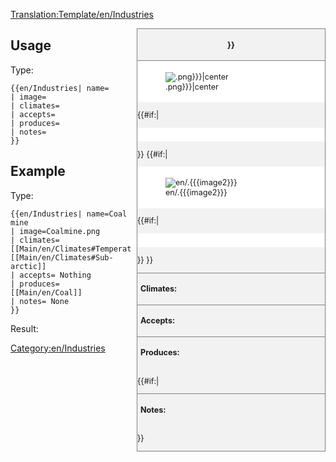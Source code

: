 <!--
This is a Template for Industries. '''DO NOT EDIT THIS PAGE''', edit the specific article instead.
--><noinclude>[[Translation:Template/en/Industries]]{{en/-}}</noinclude><!--
--><div style="float:right; width:300px; font-size:90%; border:1px solid gray; background-color:#f2f2f2; margin-left:10px; margin-bottom:10px">
<div style="text-align:center; border-bottom:1px solid gray; padding:5px"><strong>{{{name|{{PAGENAME}}}}}</strong></div>
<div style="background-color:white; padding:5px">[[File:en/.{{{image|{{PAGENAME}}.png}}}|center]]</div>
{{#if:{{{caption|}}}|<div style="text-align:center; background-color:white; padding:5px">{{{caption}}}</div>}}
{{#if:{{{image2|}}}|<div style="background-color:white; padding:5px">[[File:en/.{{{image2}}}|center]]</div>
{{#if:{{{caption2|}}}|<div style="text-align:center; background-color:white; padding:5px">{{{caption2}}}</div>}}
}}<div style="border-top:1px solid gray; padding:5px"><strong>Climates:</strong> {{{climates}}}</div>
<div style="border-top:1px solid gray; padding:5px"><strong>Accepts:</strong> {{{accepts}}}</div>
<div style="border-top:1px solid gray; padding:5px"><strong>Produces:</strong> {{{produces}}}</div>
{{#if:{{{notes|}}}|<div style="border-top:1px solid gray; padding:5px"><strong>Notes:</strong> {{{notes|None}}}</div>}}
</div><noinclude>

{{en/-}}
==Usage==
Type:
<pre>{{en/Industries| name=
| image=
| climates=
| accepts=
| produces=
| notes=
}}</pre>

==Example==
Type:
<pre>{{en/Industries| name=Coal mine
| image=Coalmine.png
| climates=[[Main/en/Climates#Temperate]], [[Main/en/Climates#Sub-arctic]]
| accepts= Nothing
| produces= [[Main/en/Coal]]
| notes= None
}}</pre>
Result:
{{en/Industries| name=Coal mine
| image=Coalmine.png
| climates=[[Main/en/Climates#Temperate]], [[Main/en/Climates#Sub-arctic]]
| accepts= Nothing
| produces= [[Main/en/Coal]]
| notes= None
}}
</noinclude><includeonly>
[[Category:en/Industries]]</includeonly>